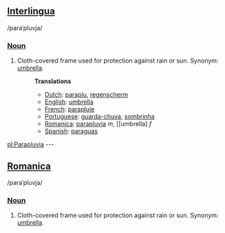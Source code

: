 ==[[Interlingua]]==
/paraˈpluvja/
===[[Noun]]===
#Cloth-covered frame used for protection against rain or sun. Synonym: [[umbrella]].
#:'''Translations'''
#:*[[Dutch]]: [[paraplu]], [[regenscherm]]
#:*[[English]]: [[umbrella]]
#:*[[French]]: [[parapluie]]
#:*[[Portuguese]]: [[guarda-chuva]], [[sombrinha]]
#:*[[Romanica]]: [[parapluvia]] ''m'', [[umbrella] ''f''
#:*[[Spanish]]: [[paraguas]]

[[pl:Parapluvia]]
---
==[[Romanica]]==
/paraˈpluvja/
===[[Noun]]===
#Cloth-covered frame used for protection against rain or sun. Synonym: [[umbrella]].